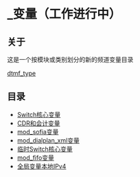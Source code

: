 # \_变量（工作进行中）

## 关于

这是一个按模块或类别划分的新的频道变量目录

[dtmf\_type](https://freeswitch.org/confluence/pages/viewpage.action?pageId=16352300)

## 目录

* [Switch核心变量](./-Variables-(work-in-progress)/Switch-core-variables_7766279.mdx#about)
* [CDR和会计变量](./-Variables-(work-in-progress)/CDR-and-accounting-variables_7766283.mdx#--)
* [mod\_sofia变量](./-Variables-(work-in-progress)/mod_sofia-variables_7766287.mdx#about)
* [mod\_dialplan\_xml变量](./-Variables-(work-in-progress)/mod_dialplan_xml-variables_7766304.mdx#about)
* [临时Switch核心变量](./-Variables-(work-in-progress)/temp-switch-core-variables_9634944.mdx#comments)
* [mod\_fifo变量](./-Variables-(work-in-progress)/mod_fifo-variables_15696162.mdx#--)
* [全局变量本地IPv4](./-Variables-(work-in-progress)/Global-Variable-local-ip-v4_13173166.mdx#comments)